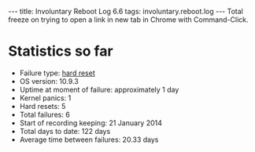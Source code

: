 ---
title: Involuntary Reboot Log 6.6
tags: involuntary.reboot.log
---
Total freeze on trying to open a link in new tab in Chrome with Command-Click.

= Statistics so far =

* Failure type: [[hard reset]]
* OS version: 10.9.3
* Uptime at moment of failure: approximately 1 day
* Kernel panics: 1
* Hard resets: 5
* Total failures: 6
* Start of recording keeping: 21 January 2014
* Total days to date: 122 days
* Average time between failures: 20.33 days
